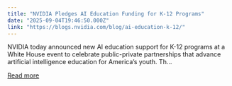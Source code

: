 ```yaml
---
title: "NVIDIA Pledges AI Education Funding for K-12 Programs"
date: "2025-09-04T19:46:50.000Z"
link: "https://blogs.nvidia.com/blog/ai-education-k-12/"
---
```


NVIDIA today announced new AI education support for K-12 programs at a White House event to celebrate public-private partnerships that advance artificial intelligence education for America’s youth. Th...

[Read more](https://blogs.nvidia.com/blog/ai-education-k-12/)
